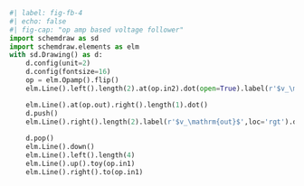 ```python
#| label: fig-fb-4
#| echo: false
#| fig-cap: "op amp based voltage follower"
import schemdraw as sd
import schemdraw.elements as elm
with sd.Drawing() as d:
    d.config(unit=2)
    d.config(fontsize=16)
    op = elm.Opamp().flip()
    elm.Line().left().length(2).at(op.in2).dot(open=True).label(r'$v_\mathrm{in}$', 'left')

    elm.Line().at(op.out).right().length(1).dot()
    d.push()
    elm.Line().right().length(2).label(r'$v_\mathrm{out}$',loc='rgt').dot(open=True)
    
    d.pop()
    elm.Line().down()
    elm.Line().left().length(4)
    elm.Line().up().toy(op.in1)
    elm.Line().right().to(op.in1)
```
